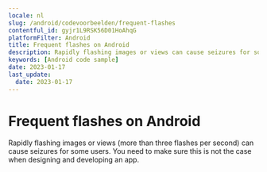 ```yaml
---
locale: nl
slug: /android/codevoorbeelden/frequent-flashes
contentful_id: gyjr1L9RSK56D01HoAhqG
platformFilter: Android
title: Frequent flashes on Android
description: Rapidly flashing images or views can cause seizures for some users.
keywords: [Android code sample]
date: 2023-01-17
last_update:
  date: 2023-01-17
---
```


# Frequent flashes on Android

Rapidly flashing images or views (more than three flashes per second) can cause seizures for some users. You need to make sure this is not the case when designing and developing an app.

<CodeSample id="screen-flashes" locale="nl" platform="android"/>
